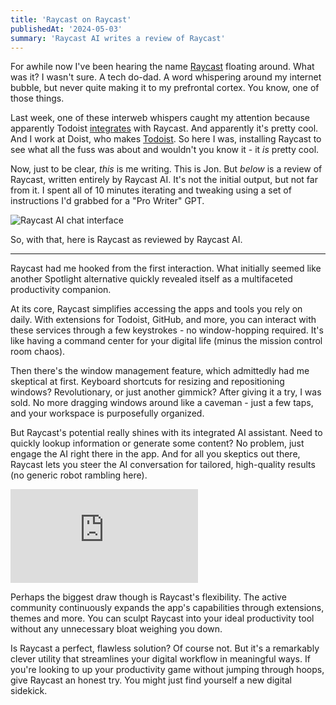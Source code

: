 ```yaml
---
title: 'Raycast on Raycast'
publishedAt: '2024-05-03'
summary: 'Raycast AI writes a review of Raycast'
---
```


For awhile now I've been hearing the name [Raycast](https://www.raycast.com/) floating around. What was it? I wasn't sure. A tech do-dad. A word whispering around my internet bubble, but never quite making it to my prefrontal cortex. You know, one of those things.

Last week, one of these interweb whispers caught my attention because apparently Todoist [integrates](https://todoist.com/integrations/apps/raycast) with Raycast. And apparently it's pretty cool. And I work at Doist, who makes [Todoist](https://todoist.com/home). So here I was, installing Raycast to see what all the fuss was about and wouldn't you know it - it *is* pretty cool.

Now, just to be clear, *this* is me writing. This is Jon. But *below* is a review of Raycast, written entirely by Raycast AI. It's not the initial output, but not far from it. I spent all of 10 minutes iterating and tweaking using a set of instructions I'd grabbed for a "Pro Writer" GPT.

![Raycast AI chat interface](https://assets.jonm.cc/images/raycast-chat.jpeg)

So, with that, here is Raycast as reviewed by Raycast AI.


***

Raycast had me hooked from the first interaction. What initially seemed like another Spotlight alternative quickly revealed itself as a multifaceted productivity companion.

At its core, Raycast simplifies accessing the apps and tools you rely on daily. With extensions for Todoist, GitHub, and more, you can interact with these services through a few keystrokes - no window-hopping required. It's like having a command center for your digital life (minus the mission control room chaos).

Then there's the window management feature, which admittedly had me skeptical at first. Keyboard shortcuts for resizing and repositioning windows? Revolutionary, or just another gimmick? After giving it a try, I was sold. No more dragging windows around like a caveman - just a few taps, and your workspace is purposefully organized.

But Raycast's potential really shines with its integrated AI assistant. Need to quickly lookup information or generate some content? No problem, just engage the AI right there in the app. And for all you skeptics out there, Raycast lets you steer the AI conversation for tailored, high-quality results (no generic robot rambling here).

<div class="video-container">
	<iframe src="https://www.youtube.com/embed/4Hi21ZpdrOc" frameborder="0" allowfullscreen></iframe>
</div>

Perhaps the biggest draw though is Raycast's flexibility. The active community continuously expands the app's capabilities through extensions, themes and more. You can sculpt Raycast into your ideal productivity tool without any unnecessary bloat weighing you down.

Is Raycast a perfect, flawless solution? Of course not. But it's a remarkably clever utility that streamlines your digital workflow in meaningful ways. If you're looking to up your productivity game without jumping through hoops, give Raycast an honest try. You might just find yourself a new digital sidekick.